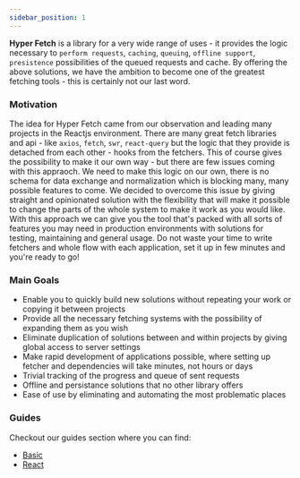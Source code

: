 ```yaml
---
sidebar_position: 1
---
```


**Hyper Fetch** is a library for a very wide range of uses - it provides the logic necessary to `perform requests`,
`caching`, `queuing`, `offline support`, `presistence` possibilities of the queued requests and cache. By offering the
above solutions, we have the ambition to become one of the greatest fetching tools - this is certainly not our last
word.

### Motivation

The idea for Hyper Fetch came from our observation and leading many projects in the Reactjs environment. There are many
great fetch libraries and api - like `axios`, `fetch`, `swr`, `react-query` but the logic that they provide is detached
from each other - hooks from the fetchers. This of course gives the possibility to make it our own way - but there are
few issues coming with this appraoch. We need to make this logic on our own, there is no schema for data exchange and
normalization which is blocking many, many possible features to come. We decided to overcome this issue by giving
straight and opinionated solution with the flexibility that will make it possible to change the parts of the whole
system to make it work as you would like. With this approach we can give you the tool that's packed with all sorts of
features you may need in production environments with solutions for testing, maintaining and general usage. Do not waste
your time to write fetchers and whole flow with each application, set it up in few minutes and you're ready to go!

### Main Goals

- Enable you to quickly build new solutions without repeating your work or copying it between projects
- Provide all the necessary fetching systems with the possibility of expanding them as you wish
- Eliminate duplication of solutions between and within projects by giving global access to server settings
- Make rapid development of applications possible, where setting up fetcher and dependencies will take minutes, not
  hours or days
- Trivial tracking of the progress and queue of sent requests
- Offline and persistance solutions that no other library offers
- Ease of use by eliminating and automating the most problematic places

### Guides

Checkout our guides section where you can find:

- [Basic](/guides/Basic/Simple%20Example)
- [React](/guides/React/Fetching)
